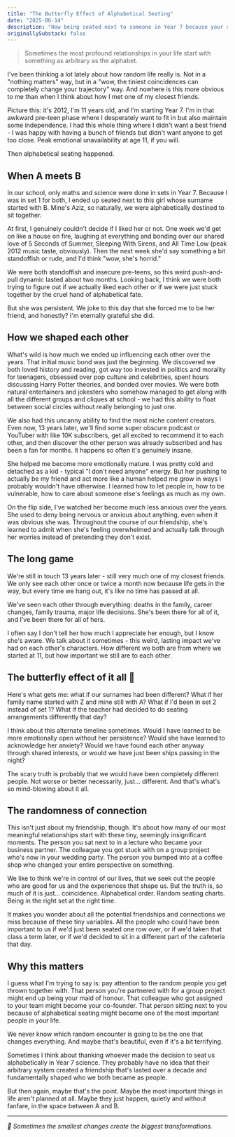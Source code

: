 ```yaml
---
title: "The Butterfly Effect of Alphabetical Seating"
date: "2025-06-14"
description: "How being seated next to someone in Year 7 because your surnames were alphabetically close can end up shaping who you become as a person."
originallySubstack: false
---
```


> Sometimes the most profound relationships in your life start with something as arbitrary as the alphabet.

I've been thinking a lot lately about how random life really is. Not in a "nothing matters" way, but in a "wow, the tiniest coincidences can completely change your trajectory" way. And nowhere is this more obvious to me than when I think about how I met one of my closest friends.

Picture this: it's 2012, I'm 11 years old, and I'm starting Year 7. I'm in that awkward pre-teen phase where I desperately want to fit in but also maintain some independence. I had this whole thing where I didn't want a best friend - I was happy with having a bunch of friends but didn't want anyone to get too close. Peak emotional unavailability at age 11, if you will.

Then alphabetical seating happened.

## When A meets B

In our school, only maths and science were done in sets in Year 7. Because I was in set 1 for both, I ended up seated next to this girl whose surname started with B. Mine's Aziz, so naturally, we were alphabetically destined to sit together.

At first, I genuinely couldn't decide if I liked her or not. One week we'd get on like a house on fire, laughing at everything and bonding over our shared love of 5 Seconds of Summer, Sleeping With Sirens, and All Time Low (peak 2012 music taste, obviously). Then the next week she'd say something a bit standoffish or rude, and I'd think "wow, she's horrid."

We were both standoffish and insecure pre-teens, so this weird push-and-pull dynamic lasted about two months. Looking back, I think we were both trying to figure out if we actually liked each other or if we were just stuck together by the cruel hand of alphabetical fate.

But she was persistent. We joke to this day that she forced me to be her friend, and honestly? I'm eternally grateful she did.

## How we shaped each other

What's wild is how much we ended up influencing each other over the years. That initial music bond was just the beginning. We discovered we both loved history and reading, got way too invested in politics and morality for teenagers, obsessed over pop culture and celebrities, spent hours discussing Harry Potter theories, and bonded over movies. We were both natural entertainers and jokesters who somehow managed to get along with all the different groups and cliques at school - we had this ability to float between social circles without really belonging to just one.

We also had this uncanny ability to find the most niche content creators. Even now, 13 years later, we'll find some super obscure podcast or YouTuber with like 10K subscribers, get all excited to recommend it to each other, and then discover the other person was already subscribed and has been a fan for months. It happens so often it's genuinely insane.

She helped me become more emotionally mature. I was pretty cold and detached as a kid - typical "I don't need anyone" energy. But her pushing to actually be my friend and act more like a human helped me grow in ways I probably wouldn't have otherwise. I learned how to let people in, how to be vulnerable, how to care about someone else's feelings as much as my own.

On the flip side, I've watched her become much less anxious over the years. She used to deny being nervous or anxious about anything, even when it was obvious she was. Throughout the course of our friendship, she's learned to admit when she's feeling overwhelmed and actually talk through her worries instead of pretending they don't exist.

## The long game

We're still in touch 13 years later - still very much one of my closest friends. We only see each other once or twice a month now because life gets in the way, but every time we hang out, it's like no time has passed at all.

We've seen each other through everything: deaths in the family, career changes, family trauma, major life decisions. She's been there for all of it, and I've been there for all of hers.

I often say I don't tell her how much I appreciate her enough, but I know she's aware. We talk about it sometimes - this weird, lasting impact we've had on each other's characters. How different we both are from where we started at 11, but how important we still are to each other.

## The butterfly effect of it all 🦋

Here's what gets me: what if our surnames had been different? What if her family name started with Z and mine still with A? What if I'd been in set 2 instead of set 1? What if the teacher had decided to do seating arrangements differently that day?

I think about this alternate timeline sometimes. Would I have learned to be more emotionally open without her persistence? Would she have learned to acknowledge her anxiety? Would we have found each other anyway through shared interests, or would we have just been ships passing in the night?

The scary truth is probably that we would have been completely different people. Not worse or better necessarily, just... different. And that's what's so mind-blowing about it all.

## The randomness of connection

This isn't just about my friendship, though. It's about how many of our most meaningful relationships start with these tiny, seemingly insignificant moments. The person you sat next to in a lecture who became your business partner. The colleague you got stuck with on a group project who's now in your wedding party. The person you bumped into at a coffee shop who changed your entire perspective on something.

We like to think we're in control of our lives, that we seek out the people who are good for us and the experiences that shape us. But the truth is, so much of it is just... coincidence. Alphabetical order. Random seating charts. Being in the right set at the right time.

It makes you wonder about all the potential friendships and connections we miss because of these tiny variables. All the people who could have been important to us if we'd just been seated one row over, or if we'd taken that class a term later, or if we'd decided to sit in a different part of the cafeteria that day.

## Why this matters

I guess what I'm trying to say is: pay attention to the random people you get thrown together with. That person you're partnered with for a group project might end up being your maid of honour. That colleague who got assigned to your team might become your co-founder. That person sitting next to you because of alphabetical seating might become one of the most important people in your life.

We never know which random encounter is going to be the one that changes everything. And maybe that's beautiful, even if it's a bit terrifying.

Sometimes I think about thanking whoever made the decision to seat us alphabetically in Year 7 science. They probably have no idea that their arbitrary system created a friendship that's lasted over a decade and fundamentally shaped who we both became as people.

But then again, maybe that's the point. Maybe the most important things in life aren't planned at all. Maybe they just happen, quietly and without fanfare, in the space between A and B. 

---

*🦋 Sometimes the smallest changes create the biggest transformations.*